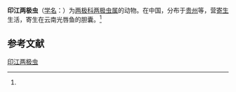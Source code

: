 {{Speciesbox
| name = 印江两极虫
| status = 
| status_system = 
| image = 
| genus = Myxidium
| species = yinjiangensis
| authority = (Feng et Xiao, 1998)<ref name='id9249'>{{cite web| url =http://www.bioinfo.cn/db05/BjdwSpecies.php?action=view&id=9249| title =印江两极虫| work =《中国动物物种编目数据库》| publisher =中国科学院微生物研究所| author =中国科学院动物研究所| accessdate =2009-04-16| deadurl =yes| archiveurl =https://web.archive.org/web/20160305003802/http://www.bioinfo.cn/db05/BjdwSpecies.php?action=view&id=9249| archivedate =2016-03-05}}</ref>
}}

'''印江两极虫'''（[[学名|学名]]：{{lang|la|''Myxidium yinjiangensis''}}）为[[两极科|两极科]][[两极虫属|两极虫属]]的动物。在中国，分布于[[贵州|贵州]]等，营[[寄生|寄生]]生活，寄生在云南光唇鱼的胆囊。<ref name='id9249'/>

== 参考文献 ==
{{reflist}}

{{Wikispecies|Myxidium yinjiangensis}}

[[Category:两极虫属|印江两极虫]]


{{Cnidarian-stub}}